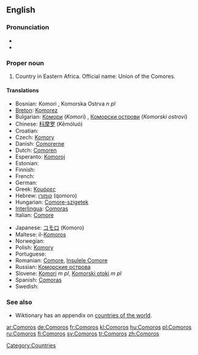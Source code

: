 ==English==

===Pronunciation===
* {{IPA|['kam.ə.ɹoʊz]}}
* {{audio|En-us-Comoros.ogg|Audio (US)}}

===Proper noun===
{{en-proper noun}}

# Country in Eastern Africa. Official name: Union of the Comores.

====Translations====
{{top}}
* Bosnian: Komori {{m}}, Komorska Ostrva ''n pl''
* [[Breton]]: [[Komorez]]
* Bulgarian: [[Комори]] (''Komori'') {{p}}, [[Коморски острови]] (''Komorski ostrovi'') {{p}}
* Chinese: [[科摩罗]] (Kēmóluó)
* Croatian: {{t-|hr|Komori|m|p}}
* Czech: [[Komory]] {{m|p}}
* Danish: [[Comorerne]]
* Dutch: [[Comoren]]
* Esperanto: [[Komoroj]]
* Estonian: {{t-|et|Komoorid}}
* Finnish: {{t+|fi|Komorit}}
* French: {{t+|fr|Comores}}
* German: {{t+|de|Komoren}}
* Greek: [[Κομόρες]]
* Hebrew: [[קומורו]] (qomoro)
* Hungarian: [[Comore-szigetek]]
* [[Interlingua]]: [[Comoras]]
* Italian: [[Comore]]
{{mid}}
* Japanese: [[コモロ]] (Komoro)
* Maltese: il-[[Komoros]]
* Norwegian: {{t-|no|Komorene}}
* Polish: [[Komory]]
* Portuguese: {{t+|pt|Comores}}
* Romanian: [[Comore]], [[Insulele Comore]]
* Russian: [[Коморские острова]]
* Slovene: [[Komori]] ''m pl'', [[Komorski otoki]] ''m pl''
* Spanish: [[Comoras]]
* Swedish: {{t+|sv|Comorerna}}
{{bottom}}

===See also===
* Wiktionary has an appendix on [[Appendix:Countries of the world|countries of the world]].
{{projectlinks
|wikipedia
|source
|page2=CIA World Fact Book, 2004/Comoros
|label2=Comoros, CIA World Fact Book 2004
|commons
|commons
|page4=Atlas of Comoros
|news
|page5=Portal:Comoros
}}

[[Category:Countries]]

[[ar:Comoros]]
[[de:Comoros]]
[[fr:Comoros]]
[[kl:Comoros]]
[[hu:Comoros]]
[[pl:Comoros]]
[[ru:Comoros]]
[[fi:Comoros]]
[[sv:Comoros]]
[[tr:Comoros]]
[[zh:Comoros]]